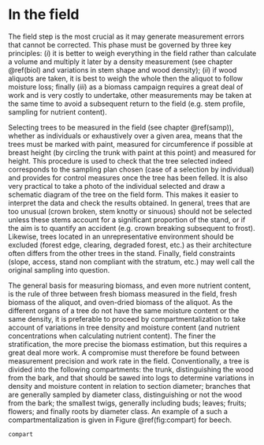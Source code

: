 

# In the field {#ter}

The field step is the most crucial as it may generate measurement errors that cannot be corrected. This phase must be governed by three key principles: (*i*) it is better to weigh everything in the field rather than calculate a volume and multiply it later by a density measurement (see chapter \@ref(biol) and variations in stem shape and wood density); (*ii*) if wood aliquots are taken, it is best to weigh the whole then the aliquot to follow moisture loss; finally (*iii*) as a biomass campaign requires a great deal of work and is very costly to undertake, other measurements may be taken at the same time to avoid a subsequent return to the field (e.g. stem profile, sampling for nutrient content).

Selecting trees to be measured in the field (see chapter \@ref(samp)), whether as individuals or exhaustively over a given area, means that the trees must be marked with paint, measured for circumference if possible at breast height (by circling the trunk with paint at this point) and measured for height. This procedure is used to check that the tree selected indeed corresponds to the sampling plan chosen (case of a selection by individual) and provides for control measures once the tree has been felled. It is also very practical to take a photo of the individual selected and draw a schematic diagram of the tree on the field form. This makes it easier to interpret the data and check the results obtained. In general, trees that are too unusual (crown broken, stem knotty or sinuous) should not be selected unless these stems account for a significant proportion of the stand, or if the aim is to quantify an accident (e.g. crown breaking subsequent to frost). Likewise, trees located in an unrepresentative environment should be excluded (forest edge, clearing, degraded forest, etc.) as their architecture often differs from the other trees in the stand. Finally, field constraints (slope, access, stand non compliant with the stratum, etc.) may well call the original sampling into question.

The general basis for measuring biomass, and even more nutrient content, is the rule of three between fresh biomass measured in the field, fresh biomass of the aliquot, and oven-dried biomass of the aliquot. As the different organs of a tree do not have the same moisture content or the same density, it is preferable to proceed by compartmentalization to take account of variations in tree density and moisture content (and nutrient concentrations when calculating nutrient content). The finer the stratification, the more precise the biomass estimation, but this requires a great deal more work. A compromise must therefore be found between measurement precision and work rate in the field. Conventionally, a tree is divided into the following compartments: the trunk, distinguishing the wood from the bark, and that should be sawed into logs to determine variations in density and moisture content in relation to section diameter; branches that are generally sampled by diameter class, distinguishing or not the wood from the bark; the smallest twigs, generally including buds; leaves; fruits; flowers; and finally roots by diameter class. An example of a such a compartmentalization is given in Figure \@ref(fig:compart) for beech.

```r

compart

```
\begin{figure}[htb]
\begin{center}\setlength{\unitlength}{1cm}
\begin{picture}(15,8)
%\multiput(0,0)(15,0){2}{\line(0,1){8}}\multiput(0,0)(0,8){2}{\line(1,0){15}}
\put(0,0){\includegraphics[height=8cm]{comparts}}%
\put(5,6.5){\parbox{8cm}{\small\raggedright Leaves: total weight and sample taken for moisture content}}
\put(4.75,4.3){\parbox{9cm}{\small\raggedright Branches (cross cuts $\varnothing\geq20$~cm; 20~cm $>\varnothing\geq7$~cm; 7~cm $>\varnothing\geq4$~cm; 4~cm $>\varnothing$): weighed and sample taken of cross cuts for moisture content}}
\put(3.8,2.4){\parbox{10cm}{\small\raggedright Trunk (wood and bark): logs weighed and disks cut every 2~m for moisture content and wood/bark proportion}} 
\put(6,0.8){\parbox{9cm}{\small\raggedright Roots (cross cuts $\varnothing\geq10$~mm; 10~mm $>\varnothing\geq2$~mm; 2~mm $>\varnothing$): weighed and sample taken by cross-cutting for moisture content}}
\end{picture}
\end{center}
\caption{Example of tree compartmentalization for a biomass and nutrient content campaign on beech in France.\label{compart}}
\end{figure}


